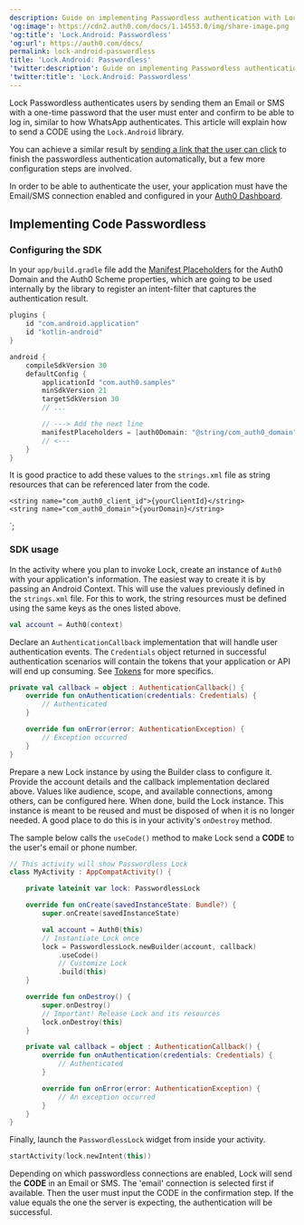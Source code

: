 ```yaml
---
description: Guide on implementing Passwordless authentication with Lock.Android
'og:image': https://cdn2.auth0.com/docs/1.14553.0/img/share-image.png
'og:title': 'Lock.Android: Passwordless'
'og:url': https://auth0.com/docs/
permalink: lock-android-passwordless
title: 'Lock.Android: Passwordless'
'twitter:description': Guide on implementing Passwordless authentication with Lock.Android
'twitter:title': 'Lock.Android: Passwordless'
---
```


Lock <Tooltip tip="Passwordless: Form of authentication that does not rely on a password as the first factor." cta="View Glossary" href="/docs/glossary?term=Passwordless">Passwordless</Tooltip> authenticates users by sending them an Email or SMS with a one-time password that the user must enter and confirm to be able to log in, similar to how WhatsApp authenticates. This article will explain how to send a CODE using the `Lock.Android` library.

You can achieve a similar result by [sending a link that the user can click](/docs/libraries/lock-android/lock-android-passwordless-with-magic-link) to finish the passwordless authentication automatically, but a few more configuration steps are involved.

In order to be able to authenticate the user, your application must have the Email/SMS connection enabled and configured in your [Auth0 Dashboard](https://manage.auth0.com/#/connections/passwordless).

## Implementing Code Passwordless

### Configuring the SDK

In your `app/build.gradle` file add the [Manifest Placeholders](https://developer.android.com/studio/build/manifest-build-variables.html) for the Auth0 Domain and the Auth0 Scheme properties, which are going to be used internally by the library to register an intent-filter that captures the authentication result.

```kotlin lines
plugins {
    id "com.android.application"
    id "kotlin-android"
}

android {
    compileSdkVersion 30
    defaultConfig {
        applicationId "com.auth0.samples"
        minSdkVersion 21
        targetSdkVersion 30
        // ...

        // ---> Add the next line
        manifestPlaceholders = [auth0Domain: "@string/com_auth0_domain", auth0Scheme: "https"]
        // <---
    }
}
```

It is good practice to add these values to the `strings.xml` file as string resources that can be referenced later from the code.

    <string name="com_auth0_client_id">{yourClientId}</string>
    <string name="com_auth0_domain">{yourDomain}</string>
</resources>`;

<AuthCodeBlock children={codeExample} language="xml" />

### SDK usage

In the activity where you plan to invoke Lock, create an instance of `Auth0` with your application's information. The easiest way to create it is by passing an Android Context. This will use the values previously defined in the `strings.xml` file. For this to work, the string resources must be defined using the same keys as the ones listed above.

```kotlin lines
val account = Auth0(context)
```

Declare an `AuthenticationCallback` implementation that will handle user authentication events. The `Credentials` object returned in successful authentication scenarios will contain the tokens that your application or API will end up consuming. See [Tokens](/docs/secure/tokens) for more specifics.

```kotlin lines
private val callback = object : AuthenticationCallback() {
    override fun onAuthentication(credentials: Credentials) {
        // Authenticated
    }

    override fun onError(error: AuthenticationException) {
        // Exception occurred
    }
}
```

Prepare a new Lock instance by using the Builder class to configure it. Provide the account details and the callback implementation declared above. Values like <Tooltip tip="Audience: Unique identifier of the audience for an issued token. Named aud in a token, its value contains the ID of either an application (Client ID) for an ID Token or an API (API Identifier) for an Access Token." cta="View Glossary" href="/docs/glossary?term=audience">audience</Tooltip>, scope, and available connections, among others, can be configured here. When done, build the Lock instance. This instance is meant to be reused and must be disposed of when it is no longer needed. A good place to do this is in your activity's `onDestroy` method.

The sample below calls the `useCode()` method to make Lock send a **CODE** to the user's email or phone number.

```kotlin lines expandable
// This activity will show Passwordless Lock
class MyActivity : AppCompatActivity() {

    private lateinit var lock: PasswordlessLock

    override fun onCreate(savedInstanceState: Bundle?) {
        super.onCreate(savedInstanceState)

        val account = Auth0(this)
        // Instantiate Lock once
        lock = PasswordlessLock.newBuilder(account, callback)
            .useCode()
            // Customize Lock
            .build(this)
    }

    override fun onDestroy() {
        super.onDestroy()
        // Important! Release Lock and its resources
        lock.onDestroy(this)
    }

    private val callback = object : AuthenticationCallback() {
        override fun onAuthentication(credentials: Credentials) {
            // Authenticated
        }

        override fun onError(error: AuthenticationException) {
            // An exception occurred
        }
    }
}
```

Finally, launch the `PasswordlessLock` widget from inside your activity.

```kotlin lines
startActivity(lock.newIntent(this))
```

Depending on which passwordless connections are enabled, Lock will send the **CODE** in an Email or SMS. The 'email' connection is selected first if available. Then the user must input the CODE in the confirmation step. If the value equals the one the server is expecting, the authentication will be successful.